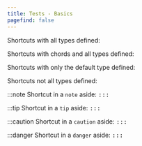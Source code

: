 ```yaml
---
title: Tests - Basics
pagefind: false
---
```



Shortcuts with all types defined: <Kbd mac= "Command+M" windows="Control+W" linux="Control+L" />

Shortcuts with chords and all types defined: <Kbd mac= "Command+K Command+M" windows="Control+K Control+W" linux="Control+K Control+L" />

Shortcuts with only the default type defined: <Kbd mac= "Command+M" />

Shortcuts not all types defined: <Kbd mac= "Command+M" windows="Control+W" />

:::note
Shortcut in a `note` aside: <Kbd mac= "Command+M" />
:::

:::tip
Shortcut in a `tip` aside: <Kbd mac= "Command+M" />
:::

:::caution
Shortcut in a `caution` aside: <Kbd mac= "Command+M" />
:::

:::danger
Shortcut in a `danger` aside: <Kbd mac= "Command+M" />
:::
